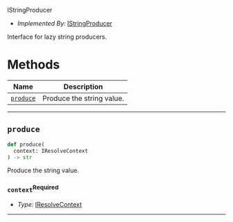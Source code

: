 IStringProducer <a name="IStringProducer" id="cdktf.IStringProducer"></a>

- *Implemented By:* <a href="#cdktf.IStringProducer">IStringProducer</a>

Interface for lazy string producers.

# Methods <a name="Methods" id="Methods"></a>

| **Name** | **Description** |
| --- | --- |
| <code><a href="#cdktf.IStringProducer.produce">produce</a></code> | Produce the string value. |

---

## `produce` <a name="produce" id="cdktf.IStringProducer.produce"></a>

```python
def produce(
  context: IResolveContext
) -> str
```

Produce the string value.

### `context`<sup>Required</sup> <a name="context" id="cdktf.IStringProducer.produce.parameter.context"></a>

- *Type:* <a href="#cdktf.IResolveContext">IResolveContext</a>

---

